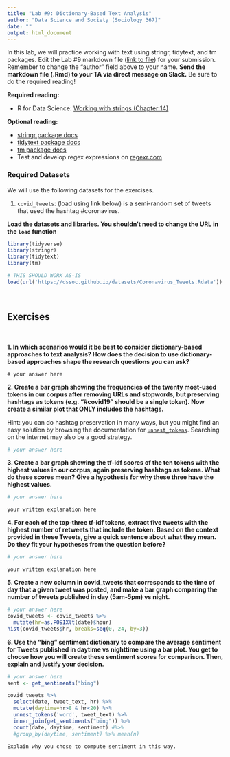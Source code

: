 ```yaml
---
title: "Lab #9: Dictionary-Based Text Analysis"
author: "Data Science and Society (Sociology 367)"
date: ""
output: html_document
---
```


In this lab, we will practice working with text using stringr, tidytext, and tm packages. Edit the Lab #9 markdown file ([link to file](/assignments/Lab_9.Rmd)) for your submission. Remember to change the "author" field above to your name. **Send the markdown file (.Rmd) to your TA via direct message on Slack.** Be sure to do the required reading!

**Required reading:** 

* R for Data Science: [Working with strings (Chapter 14)](https://r4ds.had.co.nz/strings.html)


**Optional reading:** 

* [stringr package docs](https://www.rdocumentation.org/packages/stringr/versions/1.4.0)
* [tidytext package docs](https://www.rdocumentation.org/packages/tidytext/versions/0.2.6)
* [tm package docs](https://cran.r-project.org/web/packages/tm/tm.pdf)
* Test and develop regex expressions on [regexr.com](https://regexr.com/)



### Required Datasets

We will use the following datasets for the exercises.

(1) `covid_tweets`: (load using link below) is a semi-random set of tweets that used the hashtag #coronavirus.


**Load the datasets and libraries. You shouldn't need to change the URL in the `load` function**
```r
library(tidyverse)
library(stringr)
library(tidytext)
library(tm)

# THIS SHOULD WORK AS-IS
load(url('https://dssoc.github.io/datasets/Coronavirus_Tweets.Rdata'))
```
<br/>



## Exercises
<br/>


**1. In which scenarios would it be best to consider dictionary-based approaches to text analysis? How does the decision to use dictionary-based approaches shape the research questions you can ask?**
```
# your answer here
```


**2. Create a bar graph showing the frequencies of the twenty most-used tokens in our corpus after removing URLs and stopwords, but preserving hashtags as tokens (e.g. "#covid19" should be a single token). Now create a similar plot that ONLY includes the hashtags.**

Hint: you can do hashtag preservation in many ways, but you might find an easy solution by browsing the documentation for [`unnest_tokens`](https://www.rdocumentation.org/packages/tidytext/versions/0.2.6/topics/unnest_tokens
). Searching on the internet may also be a good strategy.
```r
# your answer here
```

**3. Create a bar graph showing the tf-idf scores of the ten tokens with the highest values in our corpus, again preserving hashtags as tokens. What do these scores mean? Give a hypothesis for why these three have the highest values.**
```r
# your answer here
```
```
your written explanation here
```

**4. For each of the top-three tf-idf tokens, extract five tweets with the highest number of retweets that include the token. Based on the context provided in these Tweets, give a quick sentence about what they mean. Do they fit your hypotheses from the question before?**
```r
# your answer here
```
```
your written explanation here
```


**5. Create a new column in covid_tweets that corresponds to the time of day that a given tweet was posted, and make a bar graph comparing the number of tweets published in day (5am-5pm) vs night.**
```r
# your answer here
covid_tweets <- covid_tweets %>% 
  mutate(hr=as.POSIXlt(date)$hour)
hist(covid_tweets$hr, breaks=seq(0, 24, by=3))
```


**6. Use the "bing" sentiment dictionary to compare the average sentiment for Tweets published in daytime vs nighttime using a bar plot. You get to choose how you will create these sentiment scores for comparison. Then, explain and justify your decision.**
```r
# your answer here
sent <- get_sentiments("bing")

covid_tweets %>% 
  select(date, tweet_text, hr) %>%
  mutate(daytime=hr>8 & hr<20) %>% 
  unnest_tokens('word', tweet_text) %>% 
  inner_join(get_sentiments("bing")) %>% 
  count(date, daytime, sentiment) #%>% 
  #group_by(daytime, sentiment) %>% mean(n)


```
```
Explain why you chose to compute sentiment in this way.
```
